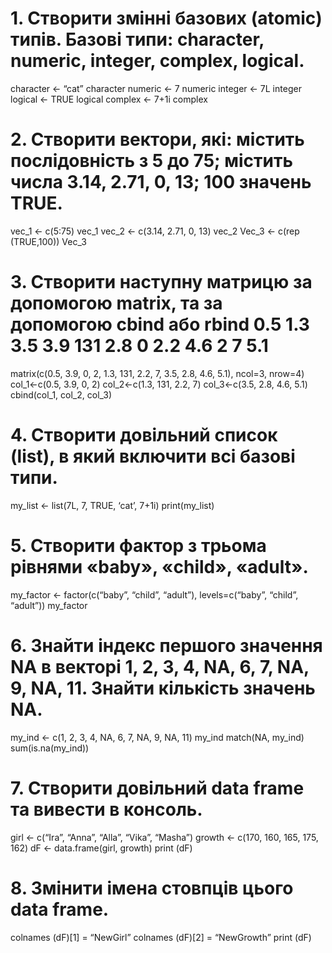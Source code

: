 # 1. Створити змінні базових (atomic) типів. Базові типи: character, numeric, integer, complex, logical.

character <- "cat"
character
numeric <- 7
numeric
integer <- 7L
integer
logical <- TRUE
logical
complex <- 7+1i
complex

# 2. Створити вектори, які: містить послідовність з 5 до 75; містить числа 3.14, 2.71, 0, 13; 100 значень TRUE.

vec_1 <- c(5:75)
vec_1
vec_2 <- c(3.14, 2.71, 0, 13)
vec_2
Vec_3 <- c(rep (TRUE,100))
Vec_3

# 3. Створити наступну матрицю за допомогою matrix, та за допомогою cbind або rbind 0.5 1.3 3.5 3.9 131 2.8 0 2.2 4.6 2 7 5.1

matrix(c(0.5, 3.9, 0, 2, 1.3, 131, 2.2, 7, 3.5, 2.8, 4.6, 5.1), ncol=3, nrow=4)
col_1<-c(0.5, 3.9, 0, 2)
col_2<-c(1.3, 131, 2.2, 7)
col_3<-c(3.5, 2.8, 4.6, 5.1)
cbind(col_1, col_2, col_3)

# 4. Створити довільний список (list), в який включити всі базові типи.

my_list <- list(7L, 7, TRUE, 'cat', 7+1i)
print(my_list)

# 5. Створити фактор з трьома рівнями «baby», «child», «adult».

my_factor <- factor(c("baby", "child", "adult"), levels=c("baby", "child", "adult"))
my_factor

# 6. Знайти індекс першого значення NA в векторі 1, 2, 3, 4, NA, 6, 7, NA, 9, NA, 11. Знайти кількість значень NA.

my_ind <- c(1, 2, 3, 4, NA, 6, 7, NA, 9, NA, 11) 
my_ind
match(NA, my_ind)
sum(is.na(my_ind))

# 7. Створити довільний data frame та вивести в консоль.

girl <- c("Ira", "Anna", "Alla", "Vika", "Masha") 
growth <- c(170, 160, 165, 175, 162)
dF <- data.frame(girl, growth)
print (dF)

# 8. Змінити імена стовпців цього data frame.

colnames (dF)[1] = "NewGirl" 
colnames (dF)[2] = "NewGrowth"
print (dF)











